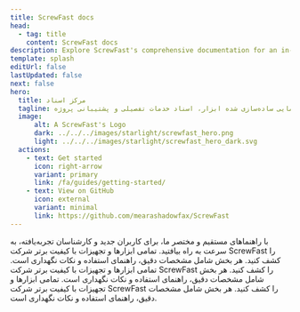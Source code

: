 ```yaml
---
title: ScrewFast docs
head:
  - tag: title
    content: ScrewFast docs
description: Explore ScrewFast's comprehensive documentation for an in-depth look at our premium tools and construction services. 
template: splash
editUrl: false
lastUpdated: false
next: false
hero:
  title: مرکز اسناد
  tagline: مرکز مرکزی شما برای راهنمایی ساده‌سازی شده ابزار، اسناد خدمات تفصیلی و پشتیبانی پروژه.
  image:
      alt: A ScrewFast's Logo
      dark: ../../../images/starlight/screwfast_hero.png
      light: ../../../images/starlight/screwfast_hero_dark.svg
  actions:
    - text: Get started
      icon: right-arrow
      variant: primary
      link: /fa/guides/getting-started/
    - text: View on GitHub
      icon: external
      variant: minimal
      link: https://github.com/mearashadowfax/ScrewFast
---
```


<CardGrid stagger>
  <Card title="راهنمای شروع سریع" icon="document">
    با راهنماهای مستقیم و مختصر ما، برای کاربران جدید و کارشناسان تجربه‌یافته، به سرعت به راه بیافتید.
  </Card>
  <Card title="ابزارها و تجهیزات" icon="seti:eslint">
    تمامی ابزارها و تجهیزات با کیفیت برتر شرکت ScrewFast را کشف کنید. هر بخش شامل مشخصات دقیق، راهنمای استفاده و نکات نگهداری است.
  </Card>
   <Card title="خدمات ساخت و ساز" icon="seti:puppet">
    تمامی ابزارها و تجهیزات با کیفیت برتر شرکت ScrewFast را کشف کنید. هر بخش شامل مشخصات دقیق، راهنمای استفاده و نکات نگهداری است.
  </Card>
   <Card title="مباحث پیشرفته" icon="seti:terraform">
    تمامی ابزارها و تجهیزات با کیفیت برتر شرکت ScrewFast را کشف کنید. هر بخش شامل مشخصات دقیق، راهنمای استفاده و نکات نگهداری است.
  </Card>
</CardGrid>
